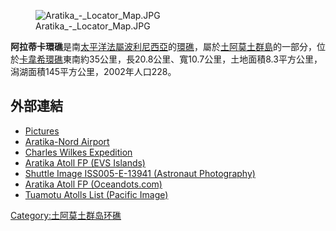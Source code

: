 [[File:Aratika_-_Locator_Map.JPG|thumb]]

'''阿拉蒂卡環礁'''是南[[太平洋|太平洋]][[法屬波利尼西亞|法屬波利尼西亞]]的[[環礁|環礁]]，屬於[[土阿莫土群島|土阿莫土群島]]的一部分，位於[[卡韋希環礁|卡韋希環礁]]東南約35公里，長20.8公里、寬10.7公里，土地面積8.3平方公里，潟湖面積145平方公里，2002年人口228。

==外部連結==
*[http://perso.inooi.com/v2/fr/aratika/poar.php?lang=en Pictures] {{Wayback|url=http://perso.inooi.com/v2/fr/aratika/poar.php?lang=en |date=20070701051758 }}
*[https://web.archive.org/web/20110613052532/http://www.the-airport-guide.com/airport.php?airports_id=11967 Aratika-Nord Airport]
*[https://web.archive.org/web/20090416150900/http://www.catholiquenapuka.pf/Page/Histoire/charleswilkes.html Charles Wilkes Expedition] {{Fr}}
*[https://web.archive.org/web/20101223043232/http://www.oceandots.com/pacific/tuamotu/aratika.php Aratika Atoll FP (EVS Islands)]
*[http://eol.jsc.nasa.gov/scripts/sseop/photo.pl?mission=ISS005&roll=E&frame=13941&QueryResultsFile=122789711145722.tsv Shuttle Image ISS005-E-13941 (Astronaut Photography)] {{Wayback|url=http://eol.jsc.nasa.gov/scripts/sseop/photo.pl?mission=ISS005&roll=E&frame=13941&QueryResultsFile=122789711145722.tsv |date=20120225065508 }}
*[http://www.oceandots.com/pacific/tuamotu/aratika.php Aratika Atoll FP (Oceandots.com)] {{Wayback|url=http://www.oceandots.com/pacific/tuamotu/aratika.php |date=20101223043232 }}
*[http://www.pacific-image.pf/pages/boutic/dboutic_cdrom_sp132.html Tuamotu Atolls List (Pacific Image)] {{Wayback|url=http://www.pacific-image.pf/pages/boutic/dboutic_cdrom_sp132.html |date=20070228115907 }}

{{Coord|15|29|S|145|30|W|region:PF_type:isle|display=title}}

{{FrenchPolynesia-geo-stub}}
[[Category:土阿莫土群岛环礁|Category:土阿莫土群岛环礁]]